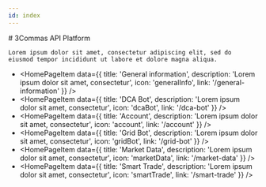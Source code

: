 ```yaml
---
id: index
---
```



<HomePageContainer>
    # 3Commas API Platform

    Lorem ipsum dolor sit amet, consectetur adipiscing elit, sed do eiusmod tempor incididunt ut labore et dolore magna aliqua.

  - <HomePageItem data={{ title: 'General information', description: 'Lorem ipsum dolor sit amet, consectetur', icon: 'generalInfo', link: '/general-information' }} />
  - <HomePageItem data={{ title: 'DCA Bot', description: 'Lorem ipsum dolor sit amet, consectetur', icon: 'dcaBot', link: '/dca-bot' }} />
  - <HomePageItem data={{ title: 'Account', description: 'Lorem ipsum dolor sit amet, consectetur', icon: 'account', link: '/account' }} />
  - <HomePageItem data={{ title: 'Grid Bot', description: 'Lorem ipsum dolor sit amet, consectetur', icon: 'gridBot', link: '/grid-bot' }} />
  - <HomePageItem data={{ title: 'Market Data', description: 'Lorem ipsum dolor sit amet, consectetur', icon: 'marketData', link: '/market-data' }} />
  - <HomePageItem data={{ title: 'Smart Trade', description: 'Lorem ipsum dolor sit amet, consectetur', icon: 'smartTrade', link: '/smart-trade' }} />
</HomePageContainer>